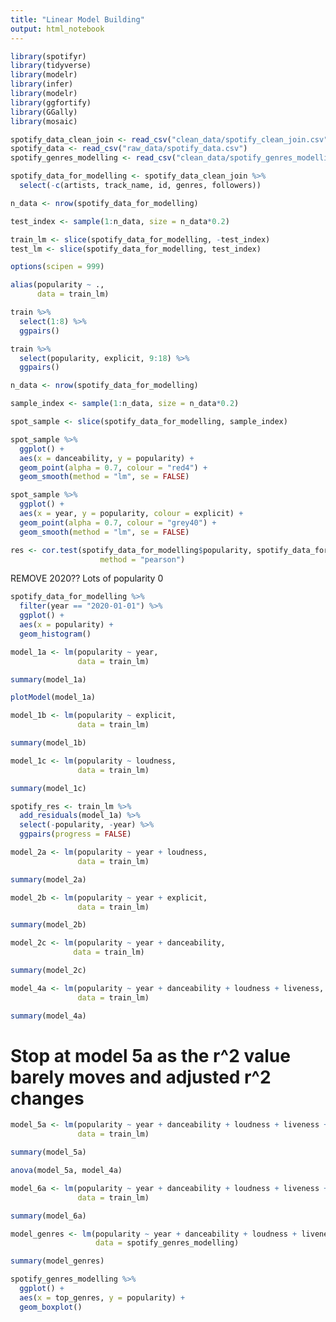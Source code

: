 ```yaml
---
title: "Linear Model Building"
output: html_notebook
---
```


```r
library(spotifyr)
library(tidyverse)
library(modelr)
library(infer)
library(modelr)
library(ggfortify)
library(GGally)
library(mosaic)
```

```r
spotify_data_clean_join <- read_csv("clean_data/spotify_clean_join.csv")
spotify_data <- read_csv("raw_data/spotify_data.csv")
spotify_genres_modelling <- read_csv("clean_data/spotify_genres_modelling.csv")
```

```r
spotify_data_for_modelling <- spotify_data_clean_join %>% 
  select(-c(artists, track_name, id, genres, followers))
```

```r
n_data <- nrow(spotify_data_for_modelling)

test_index <- sample(1:n_data, size = n_data*0.2)

train_lm <- slice(spotify_data_for_modelling, -test_index)
test_lm <- slice(spotify_data_for_modelling, test_index)

options(scipen = 999)

alias(popularity ~ ., 
      data = train_lm)
```


```r
train %>% 
  select(1:8) %>% 
  ggpairs()
```

```r
train %>% 
  select(popularity, explicit, 9:18) %>% 
  ggpairs()
```


```r
n_data <- nrow(spotify_data_for_modelling)

sample_index <- sample(1:n_data, size = n_data*0.2)

spot_sample <- slice(spotify_data_for_modelling, sample_index)

spot_sample %>% 
  ggplot() +
  aes(x = danceability, y = popularity) +
  geom_point(alpha = 0.7, colour = "red4") +
  geom_smooth(method = "lm", se = FALSE)

spot_sample %>% 
  ggplot() +
  aes(x = year, y = popularity, colour = explicit) +
  geom_point(alpha = 0.7, colour = "grey40") +
  geom_smooth(method = "lm", se = FALSE)

res <- cor.test(spotify_data_for_modelling$popularity, spotify_data_for_modelling$year, 
                    method = "pearson")

```

REMOVE 2020?? Lots of popularity 0
```r
spotify_data_for_modelling %>% 
  filter(year == "2020-01-01") %>% 
  ggplot() +
  aes(x = popularity) +
  geom_histogram()
```

```r
model_1a <- lm(popularity ~ year,
               data = train_lm)

summary(model_1a)

plotModel(model_1a)
```


 
```r
model_1b <- lm(popularity ~ explicit,
               data = train_lm)

summary(model_1b)

```

```r
model_1c <- lm(popularity ~ loudness,
               data = train_lm)

summary(model_1c)
```
 
```r
spotify_res <- train_lm %>% 
  add_residuals(model_1a) %>% 
  select(-popularity, -year) %>% 
  ggpairs(progress = FALSE)
```
 
```r
model_2a <- lm(popularity ~ year + loudness,
               data = train_lm)

summary(model_2a)
```
```r
model_2b <- lm(popularity ~ year + explicit,
               data = train_lm)

summary(model_2b)
```

```r
model_2c <- lm(popularity ~ year + danceability,
              data = train_lm)

summary(model_2c)
```

```r
model_4a <- lm(popularity ~ year + danceability + loudness + liveness,
               data = train_lm)

summary(model_4a)
```


# Stop at model 5a as the r^2 value barely moves and adjusted r^2 changes
```r
model_5a <- lm(popularity ~ year + danceability + loudness + liveness + explicit,
               data = train_lm)

summary(model_5a)
```

```r
anova(model_5a, model_4a)
``` 
 
```r
model_6a <- lm(popularity ~ year + danceability + loudness + liveness + explicit + decade:explicit,
               data = train_lm)

summary(model_6a)
``` 

```r
model_genres <- lm(popularity ~ year + danceability + loudness + liveness + explicit, 
                   data = spotify_genres_modelling)

summary(model_genres)
```

```r
spotify_genres_modelling %>% 
  ggplot() +
  aes(x = top_genres, y = popularity) +
  geom_boxplot()
```

